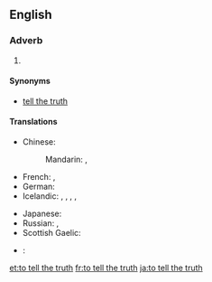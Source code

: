 ==English==

===Adverb===
{{head|en|adverb|head=to [[tell]] [[the]] [[truth]]}}

# {{context|idiomatic|lang=en}} {{non-gloss definition|An attestation to the truthfulness and frankness of an associated statement}}

====Synonyms====
* {{sense|attestation}} [[tell the truth]]

====Translations====
{{trans-top|attestation of truthfulness and frankness}}
* Chinese:
*: Mandarin: {{t+|cmn|老實說|sc=Hani}},  {{t|cmn|老实说|tr=lǎoshishuō|sc=Hani}}
* French: {{t+|fr|à vrai dire}}, {{t+|fr|à dire vrai}}
* German: {{t|de|um die Wahrheit zu sagen}}
* Icelandic: {{t|is|reyndar}},  {{t|is|raunar}},  {{t|is|í raun og veru}},  {{t|is|satt best að segja}},  {{t|is|frómt frá sagt}}
{{trans-mid}}
* Japanese: {{t|ja|実を言えば|tr=じつをいえば, jitsu-o ieba}}
* Russian: {{t|ru|по правде говоря|tr=po právde govorjá}},  {{t|ru|честно говоря|tr=čéstno govorjá}}
* Scottish Gaelic: {{t|gd|leis an fhìrinn innse}}
{{trans-bottom}}

{{checktrans-top}}
* {{ttbc|eo}}: {{t|eo|verdire}}
{{trans-mid}}
{{trans-bottom}}

[[et:to tell the truth]]
[[fr:to tell the truth]]
[[ja:to tell the truth]]